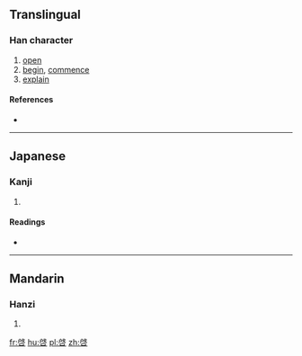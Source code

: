 {{also|啓}}
==Translingual==

===Han character===
{{Han char|rn=30|rad=口|as=08|sn=11|four=|canj=HIR,IIR,XHIR|ids=⿱⿰户戈口}}

# [[open]]
# [[begin]], [[commence]]
# [[explain]]

====References====
* {{Han ref|kx=0196.010|dkj=03822|dj=0417.020|hdz=10646.110|uh=5554|ud=21844}}

----

==Japanese==

===Kanji===
{{ja-kanji|grade=|rs=口08}}

# {{defn|lang=ja|sort=口08}}

====Readings====
* {{ja-readings|on=[[けい]] (kei)|kun=}}

----

==Mandarin==

===Hanzi===
{{cmn-hanzi|pin=[[qǐ]] ([[qi3]])|wg=ch'i<sup>3</sup>}}

# {{defn|lang=cmn|sort=口08}}

[[fr:啔]]
[[hu:啔]]
[[pl:啔]]
[[zh:啔]]